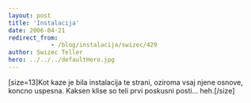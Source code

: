 ```yaml
---
layout: post
title: 'Instalacija'
date: 2006-04-21
redirect_from: 
            - /blog/instalacija/swizec/429
author: Swizec Teller
hero: ../../../defaultHero.jpg
---
```

\[size=13]Kot kaze je bila instalacija te strani, oziroma vsaj njene osnove, koncno uspesna. Kaksen klise so teli prvi poskusni posti... heh.\[/size]